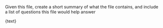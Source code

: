 Given this file, create a short summary of what the file contains, and include a list of questions this file would help answer

{text}